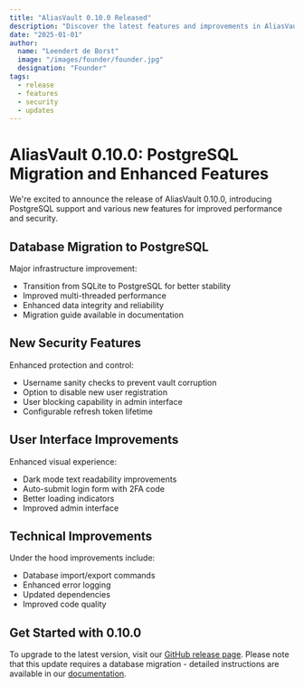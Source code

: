 ```yaml
---
title: "AliasVault 0.10.0 Released"
description: "Discover the latest features and improvements in AliasVault 0.10.0"
date: "2025-01-01"
author:
  name: "Leendert de Borst"
  image: "/images/founder/founder.jpg"
  designation: "Founder"
tags:
  - release
  - features
  - security
  - updates
---
```


# AliasVault 0.10.0: PostgreSQL Migration and Enhanced Features

We're excited to announce the release of AliasVault 0.10.0, introducing PostgreSQL support and various new features for improved performance and security.

## Database Migration to PostgreSQL

Major infrastructure improvement:

- Transition from SQLite to PostgreSQL for better stability
- Improved multi-threaded performance
- Enhanced data integrity and reliability
- Migration guide available in documentation

## New Security Features

Enhanced protection and control:

- Username sanity checks to prevent vault corruption
- Option to disable new user registration
- User blocking capability in admin interface
- Configurable refresh token lifetime

## User Interface Improvements

Enhanced visual experience:

- Dark mode text readability improvements
- Auto-submit login form with 2FA code
- Better loading indicators
- Improved admin interface

## Technical Improvements

Under the hood improvements include:

- Database import/export commands
- Enhanced error logging
- Updated dependencies
- Improved code quality

## Get Started with 0.10.0

To upgrade to the latest version, visit our [GitHub release page](https://github.com/lanedirt/AliasVault/releases/tag/0.10.0). Please note that this update requires a database migration - detailed instructions are available in our [documentation](https://docs.aliasvault.net/installation/update/v0.10.0.html). 